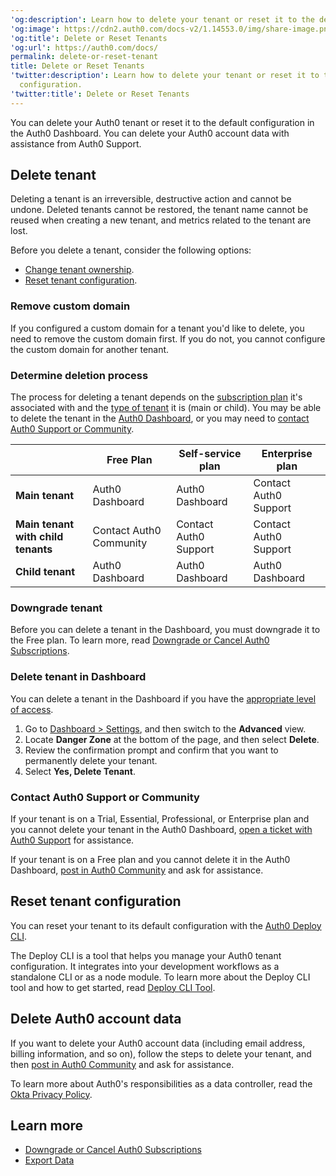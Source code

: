 ---
'og:description': Learn how to delete your tenant or reset it to the default configuration.
'og:image': https://cdn2.auth0.com/docs-v2/1.14553.0/img/share-image.png
'og:title': Delete or Reset Tenants
'og:url': https://auth0.com/docs/
permalink: delete-or-reset-tenant
title: Delete or Reset Tenants
'twitter:description': Learn how to delete your tenant or reset it to the default
  configuration.
'twitter:title': Delete or Reset Tenants
---
You can delete your Auth0 tenant or reset it to the default configuration in the <Tooltip tip="Auth0 Dashboard: Auth0's main product to configure your services." cta="View Glossary" href="/docs/glossary?term=Auth0+Dashboard">Auth0 Dashboard</Tooltip>. You can delete your Auth0 account data with assistance from Auth0 Support.

## Delete tenant

<Warning>

Deleting a tenant is an irreversible, destructive action and cannot be undone. Deleted tenants cannot be restored, the tenant name cannot be reused when creating a new tenant, and metrics related to the tenant are lost.

</Warning>

Before you delete a tenant, consider the following options:

* [Change tenant ownership](/docs/get-started/manage-dashboard-access).
* [Reset tenant configuration](#reset-tenant-configuration).

### Remove custom domain

If you configured a <Tooltip tip="Custom Domain: Third-party domain with a specialized, or vanity, name." cta="View Glossary" href="/docs/glossary?term=custom+domain">custom domain</Tooltip> for a tenant you'd like to delete, you need to remove the custom domain first. If you do not, you cannot configure the custom domain for another tenant.

### Determine deletion process

The process for deleting a tenant depends on the [subscription plan](https://www.auth0.com/pricing) it's associated with and the [type of tenant](/docs/get-started/auth0-overview/create-tenants/child-tenants) it is (main or child). You may be able to delete the tenant in the [Auth0 Dashboard](#delete-tenant-in-auth0-dashboard), or you may need to [contact Auth0 Support or Community](#contact-auth0-support-or-community).

<table class="table"><thead>
<tr>
<th></th>
<th><strong>Free Plan</strong></th>
<th><strong>Self-service plan</strong></th>
<th><strong>Enterprise plan</strong></th>
</tr>
</thead>
<tbody>
<tr>
<td><strong>Main tenant</strong></td>
<td>Auth0 Dashboard</td>
<td>Auth0 Dashboard</td>
<td>Contact Auth0 Support</td>
</tr>
<tr>
<td><strong>Main tenant with child tenants</strong></td>
<td>Contact Auth0 Community</td>
<td>Contact Auth0 Support</td>
<td>Contact Auth0 Support</td>
</tr>
<tr>
<td><strong>Child tenant</strong></td>
<td>Auth0 Dashboard</td>
<td>Auth0 Dashboard</td>
<td>Auth0 Dashboard</td>
</tr>
</tbody>
</table>

### Downgrade tenant

Before you can delete a tenant in the Dashboard, you must downgrade it to the Free plan. To learn more, read [Downgrade or Cancel Auth0 Subscriptions](/docs/troubleshoot/customer-support/manage-subscriptions/downgrade-or-cancel-subscriptions).

### Delete tenant in Dashboard

You can delete a tenant in the Dashboard if you have the [appropriate level of access](/docs/get-started/manage-dashboard-access/feature-access-by-role).

1. Go to [Dashboard > Settings](https://manage.auth0.com/#/tenant/advanced), and then switch to the **Advanced** view.
2. Locate **Danger Zone** at the bottom of the page, and then select **Delete**.
3. Review the confirmation prompt and confirm that you want to permanently delete your tenant.
4. Select **Yes, Delete Tenant**.

### Contact Auth0 Support or Community

If your tenant is on a Trial, Essential, Professional, or Enterprise plan and you cannot delete your tenant in the Auth0 Dashboard, [open a ticket with Auth0 Support](/docs/troubleshoot/customer-support/open-and-manage-support-tickets) for assistance.

If your tenant is on a Free plan and you cannot delete it in the Auth0 Dashboard, [post in Auth0 Community](https://community.auth0.com/) and ask for assistance.

## Reset tenant configuration

You can reset your tenant to its default configuration with the [Auth0 Deploy CLI](https://github.com/auth0/auth0-deploy-cli).

The Deploy CLI is a tool that helps you manage your Auth0 tenant configuration. It integrates into your development workflows as a standalone CLI or as a node module. To learn more about the Deploy CLI tool and how to get started, read [Deploy CLI Tool](/docs/deploy-monitor/deploy-cli-tool).

## Delete Auth0 account data

If you want to delete your Auth0 account data (including email address, billing information, and so on), follow the steps to delete your tenant, and then [post in Auth0 Community](https://community.auth0.com/) and ask for assistance.

To learn more about Auth0's responsibilities as a data controller, read the [Okta Privacy Policy](https://www.okta.com/privacy-policy/).

## Learn more

* [Downgrade or Cancel Auth0 Subscriptions](/docs/troubleshoot/customer-support/manage-subscriptions/downgrade-or-cancel-subscriptions)
* [Export Data](/docs/troubleshoot/customer-support/manage-subscriptions/export-data)